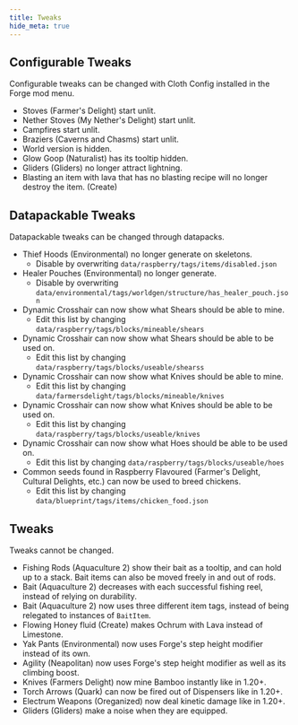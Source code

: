 ```yaml
---
title: Tweaks
hide_meta: true
---
```


## Configurable Tweaks

Configurable tweaks can be changed with Cloth Config installed in the Forge mod menu.

- Stoves (Farmer's Delight) start unlit.
- Nether Stoves (My Nether's Delight) start unlit.
- Campfires start unlit.
- Braziers (Caverns and Chasms) start unlit.
- World version is hidden.
- Glow Goop (Naturalist) has its tooltip hidden.
- Gliders (Gliders) no longer attract lightning.
- Blasting an item with lava that has no blasting recipe will no longer destroy the item. (Create)

## Datapackable Tweaks

Datapackable tweaks can be changed through datapacks.

- Thief Hoods (Environmental) no longer generate on skeletons.
  - Disable by overwriting `data/raspberry/tags/items/disabled.json`
- Healer Pouches (Environmental) no longer generate.
  - Disable by overwriting `data/environmental/tags/worldgen/structure/has_healer_pouch.json`
- Dynamic Crosshair can now show what Shears should be able to mine.
  - Edit this list by changing `data/raspberry/tags/blocks/mineable/shears`
- Dynamic Crosshair can now show what Shears should be able to be used on.
  - Edit this list by changing `data/raspberry/tags/blocks/useable/shearss`
- Dynamic Crosshair can now show what Knives should be able to mine.
  - Edit this list by changing `data/farmersdelight/tags/blocks/mineable/knives`
- Dynamic Crosshair can now show what Knives should be able to be used on.
  - Edit this list by changing `data/raspberry/tags/blocks/useable/knives`
- Dynamic Crosshair can now show what Hoes should be able to be used on.
  - Edit this list by changing `data/raspberry/tags/blocks/useable/hoes`
- Common seeds found in Raspberry Flavoured (Farmer's Delight, Cultural Delights, etc.) can now be used to breed chickens.
  - Edit this list by changing `data/blueprint/tags/items/chicken_food.json`

## Tweaks

Tweaks cannot be changed.

- Fishing Rods (Aquaculture 2) show their bait as a tooltip, and can hold up to a stack. Bait items can also be moved freely in and out of rods.
- Bait (Aquaculture 2) decreases with each successful fishing reel, instead of relying on durability.
- Bait (Aquaculture 2) now uses three different item tags, instead of being relegated to instances of `BaitItem`.
- Flowing Honey fluid (Create) makes Ochrum with Lava instead of Limestone.
- Yak Pants (Environmental) now uses Forge's step height modifier instead of its own.
- Agility (Neapolitan) now uses Forge's step height modifier as well as its climbing boost.
- Knives (Farmers Delight) now mine Bamboo instantly like in 1.20+.
- Torch Arrows (Quark) can now be fired out of Dispensers like in 1.20+.
- Electrum Weapons (Oreganized) now deal kinetic damage like in 1.20+.
- Gliders (Gliders) make a noise when they are equipped.

